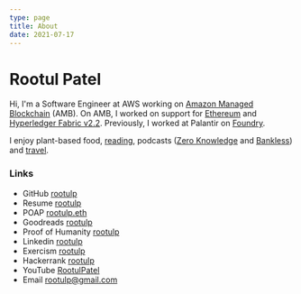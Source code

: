 ```yaml
---
type: page
title: About
date: 2021-07-17
---
```



# Rootul Patel

Hi, I'm a Software Engineer at AWS working on [Amazon Managed Blockchain](https://aws.amazon.com/managed-blockchain/) (AMB). On AMB, I worked on support for [Ethereum](https://aws.amazon.com/about-aws/whats-new/2021/03/announcing-general-availability-of-ethereum-on-amazon-managed-blockchain/) and [Hyperledger Fabric v2.2](https://aws.amazon.com/about-aws/whats-new/2022/01/amazon-managed-blockchain-hyperledger-fabric-2-2/).
Previously, I worked at Palantir on [Foundry](https://www.palantir.com/palantir-foundry/).

I enjoy plant-based food, [reading](https://www.goodreads.com/user/show/62871533-rootul-patel), podcasts ([Zero Knowledge](https://zeroknowledge.fm/) and [Bankless](https://newsletter.banklesshq.com/)) and [travel](https://bit.ly/rootulp-map).

### Links
- GitHub [rootulp](https://github.com/rootulp)
- Resume [rootulp](https://standardresume.co/rootulp)
- POAP [rootulp.eth](https://app.poap.xyz/scan/rootulp.eth)
- Goodreads [rootulp](https://www.goodreads.com/rootulp)
- Proof of Humanity [rootulp](https://app.proofofhumanity.id/profile/0xaca4ab44dcd2ec6982bb5238bf1daf268c159699)
- Linkedin [rootulp](https://www.linkedin.com/in/rootulp/)
- Exercism [rootulp](https://exercism.io/profiles/rootulp)
- Hackerrank [rootulp](https://hackerrank.com/rootulp)
- YouTube [RootulPatel](https://www.youtube.com/c/RootulPatel)
- Email rootulp@gmail.com
